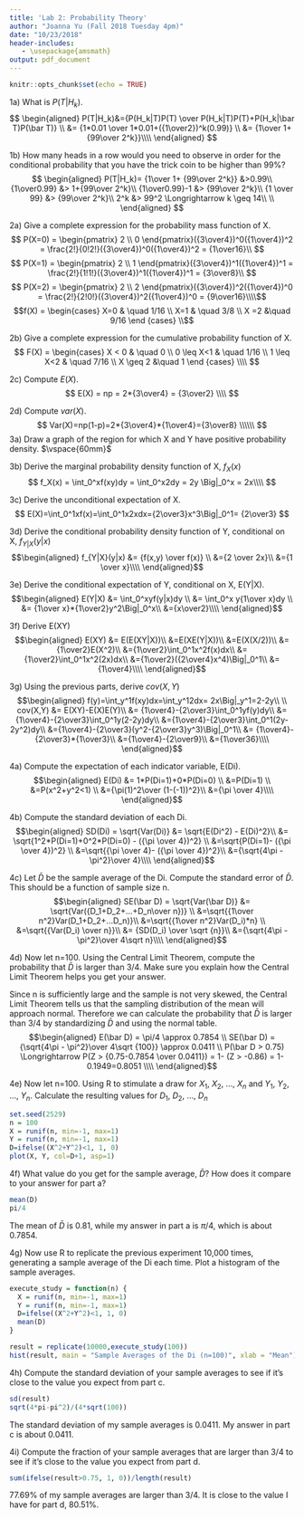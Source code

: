 ```yaml
---
title: 'Lab 2: Probability Theory'
author: "Joanna Yu (Fall 2018 Tuesday 4pm)"
date: "10/23/2018"
header-includes:
   - \usepackage{amsmath}
output: pdf_document
---
```


```r
knitr::opts_chunk$set(echo = TRUE)
```

1a) What is $P(T|H_k)$.
$$
\begin{aligned}
P(T|H_k)&={P(H_k|T)P(T) \over P(H_k|T)P(T)+P(H_k|\bar T)P(\bar T)} \\
  &= {1*0.01 \over 1*0.01+({1\over2})^k(0.99)} \\
  &= {1\over 1+ {99\over 2^k}}\\\\
\end{aligned} 
$$

1b) How many heads in a row would you need to observe in order for the conditional probability that you have the trick coin to be higher than 99%?
$$
\begin{aligned}
P(T|H_k)= 
  {1\over 1+ {99\over 2^k}} &>0.99\\
  {1\over0.99} &> 1+{99\over 2^k}\\
  {1\over0.99}-1 &> {99\over 2^k}\\
  {1 \over 99} &> {99\over 2^k}\\
  2^k &> 99^2 \Longrightarrow k \geq 14\\ \\
\end{aligned} 
$$

2a) Give a complete expression for the probability mass function of X.
$$ P(X=0) = \begin{pmatrix} 2 \\ 0 \end{pmatrix}({3\over4})^0({1\over4})^2 = \frac{2!}{0!2!}({3\over4})^0({1\over4})^2 = {1\over16}\\ $$
$$ P(X=1) = \begin{pmatrix} 2 \\ 1 \end{pmatrix}({3\over4})^1({1\over4})^1 = \frac{2!}{1!1!}({3\over4})^1({1\over4})^1 = {3\over8}\\ $$
$$ P(X=2) = \begin{pmatrix} 2 \\ 2 \end{pmatrix}({3\over4})^2({1\over4})^0 = \frac{2!}{2!0!}({3\over4})^2({1\over4})^0 = {9\over16}\\\\$$
 $$f(X) = \begin{cases} X=0 & \quad 1/16 \\ X=1 & \quad 3/8 \\ X =2 &\quad 9/16 \end {cases} \\$$

2b) Give a complete expression for the cumulative probability function of X.
$$
 F(X) = \begin{cases} X < 0 & \quad 0 \\ 0 \leq X<1 & \quad 1/16 \\ 1 \leq X<2 & \quad 7/16 \\ X \geq 2 &\quad 1 \end {cases} \\\\
$$

2c) Compute $E(X)$.
$$
E(X) = np = 2*{3\over4} = {3\over2} \\\\
$$

2d) Compute $var(X)$.
$$
Var(X)=np(1-p)=2*{3\over4}*{1\over4}={3\over8} \\\\\\
$$
3a) Draw a graph of the region for which X and Y have positive probability density.
$\vspace{60mm}$

3b) Derive the marginal probability density function of X, $f_X(x)$
$$
f_X(x) = \int_0^xf(xy)dy = \int_0^x2dy = 2y \Big|_0^x = 2x\\\\
$$

3c) Derive the unconditional expectation of X.
$$
E(X)=\int_0^1xf(x)=\int_0^1x2xdx={2\over3}x^3\Big|_0^1= {2\over3}
$$

3d) Derive the conditional probability density function of Y, conditional on X, $f_{Y|X}(y|x)$
$$\begin{aligned}
f_{Y|X}(y|x) &= {f(x,y) \over f(x)} \\
&={2 \over 2x}\\
&={1 \over x}\\\\
\end{aligned}$$

3e) Derive the conditional expectation of Y, conditional on X, E(Y|X).
$$\begin{aligned}
E(Y|X) &= \int_0^xyf(y|x)dy \\
&= \int_0^x y{1\over x}dy \\
&= {1\over x}*{1\over2}y^2\Big|_0^x\\
&={x\over2}\\\\
\end{aligned}$$

3f) Derive E(XY)
$$\begin{aligned}
E(XY) &= E(E(XY|X))\\
&=E(XE(Y|X))\\
&=E(X(X/2))\\
&={1\over2}E(X^2)\\
&={1\over2}\int_0^1x^2f(x)dx\\
&={1\over2}\int_0^1x^2(2x)dx\\
&={1\over2}({2\over4}x^4)\Big|_0^1\\
&={1\over4}\\\\
\end{aligned}$$

3g) Using the previous parts, derive $cov(X,Y)$
$$\begin{aligned}
f(y)=\int_y^1f(xy)dx=\int_y^12dx= 2x\Big|_y^1=2-2y\\ \\
cov(X,Y) &= E(XY)-E(X)E(Y)\\
&= {1\over4}-{2\over3}\int_0^1yf(y)dy\\
&= {1\over4}-{2\over3}\int_0^1y(2-2y)dy\\
&={1\over4}-{2\over3}\int_0^1(2y-2y^2)dy\\
&={1\over4}-{2\over3}(y^2-{2\over3}y^3)\Big|_0^1\\
&= {1\over4}-{2\over3}*{1\over3}\\
&={1\over4}-{2\over9}\\
&={1\over36}\\\\
\end{aligned}$$

4a) Compute the expectation of each indicator variable, E(Di). 
$$\begin{aligned}
E(Di) &= 1*P(Di=1)+0*P(Di=0) \\
&=P(Di=1) \\
&=P(x^2+y^2<1) \\
&={\pi(1)^2\over (1-(-1))^2}\\
&={\pi \over 4}\\\\
\end{aligned}$$

4b) Compute the standard deviation of each Di.
$$\begin{aligned}
SD(Di) = \sqrt{Var(Di)} &= \sqrt{E(Di^2) - E(Di)^2}\\
&= \sqrt{1^2*P(Di=1)+0^2*P(Di=0) - ({\pi \over 4})^2} \\
&=\sqrt{P(Di=1)- ({\pi \over 4})^2}  \\
&=\sqrt{{\pi \over 4}- ({\pi \over 4})^2}\\
&={\sqrt{4\pi - \pi^2}\over 4}\\\\
\end{aligned}$$

4c) Let $\bar D$ be the sample average of the Di. Compute the standard error of $\bar D$. This should be a function of sample size n. 
$$\begin{aligned}
SE(\bar D) = \sqrt{Var(\bar D)} &= \sqrt{Var({D_1+D_2+...+D_n\over n})} \\
&=\sqrt{{1\over n^2}Var(D_1+D_2+...D_n)}\\
&=\sqrt{{1\over n^2}Var(D_i)*n} \\
&=\sqrt{{Var(D_i) \over n}}\\
&= {SD(D_i) \over \sqrt {n}}\\
&={\sqrt{4\pi - \pi^2}\over 4\sqrt n}\\\\
\end{aligned}$$


4d) Now let n=100. Using the Central Limit Theorem, compute the probability that $\bar D$ is larger than 3/4. Make sure you explain how the Central Limit Theorem helps you get your answer.

Since n is sufficiently large and the sample is not very skewed, the Central Limit Theorem tells us that the sampling distribution of the mean will approach normal. Therefore we can calculate the probability that $\bar D$ is larger than 3/4 by standardizing $\bar D$ and using the normal table. 
$$\begin{aligned}
E(\bar D) = \pi/4 \approx 0.7854 \\
SE(\bar D) = {\sqrt{4\pi - \pi^2}\over 4\sqrt {100}} \approx 0.0411 \\
P(\bar D > 0.75) \Longrightarrow P(Z > {0.75-0.7854 \over 0.0411}) = 1- (Z > -0.86) = 1-0.1949=0.8051 \\\\
\end{aligned}$$

4e) Now let n=100. Using R to stimulate a draw for $X_1$, $X_2$, ..., $X_n$ and $Y_1$, $Y_2$, ..., $Y_n$. Calculate the resulting values for $D_1$, $D_2$, ..., $D_n$
```r
set.seed(2529)
n = 100
X = runif(n, min=-1, max=1)
Y = runif(n, min=-1, max=1)
D=ifelse((X^2+Y^2)<1, 1, 0)
plot(X, Y, col=D+1, asp=1)
```

4f) What value do you get for the sample average, $\bar D$? How does it compare to your answer for part a?
```r
mean(D)
pi/4
```
The mean of $\bar D$ is 0.81, while my answer in part a is $\pi$/4, which is about 0.7854.

4g) Now use R to replicate the previous experiment 10,000 times, generating a sample average of the Di each time. Plot a histogram of the sample averages.
```r
execute_study = function(n) {
  X = runif(n, min=-1, max=1)
  Y = runif(n, min=-1, max=1)
  D=ifelse((X^2+Y^2)<1, 1, 0)
  mean(D)
}

result = replicate(10000,execute_study(100))
hist(result, main = "Sample Averages of the Di (n=100)", xlab = "Mean")
```

4h) Compute the standard deviation of your sample averages to see if it's close to the value you expect from part c.
```r
sd(result)
sqrt(4*pi-pi^2)/(4*sqrt(100))
```

The standard deviation of my sample averages is 0.0411. My answer in part c is about 0.0411. 

4i) Compute the fraction of your sample averages that are larger than 3/4 to see if it's close to the value you expect from part d.
```r
sum(ifelse(result>0.75, 1, 0))/length(result)
```

77.69% of my sample averages are larger than 3/4. It is close to the value I have for part d, 80.51%.